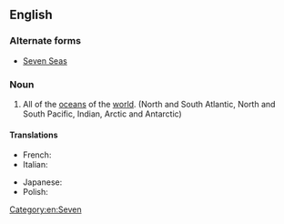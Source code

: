 ==English==
{{wp}}
===Alternate forms===
* [[Seven Seas]]

===Noun===
{{en-noun|-}}

# {{poetic}} All of the [[ocean]]s of the [[world]]. (North and South Atlantic, North and South Pacific, Indian, Arctic and Antarctic)

====Translations====
{{trans-top|all of the Earths oceans}}
* French: {{t|fr|sept mers|f|p}}
*Italian: {{t-|it|sette mari|f}}
{{trans-mid}}
* Japanese: {{t|ja|七つの海|tr=nanatsu no umi|sc=Jpan}}
* Polish: {{t|pl|siedem mórz}}
{{trans-bottom}}

[[Category:en:Seven]]